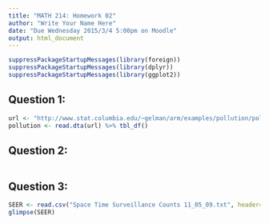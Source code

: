 ```yaml
---
title: "MATH 214: Homework 02"
author: "Write Your Name Here"
date: "Due Wednesday 2015/3/4 5:00pm on Moodle"
output: html_document
---
```


```r
suppressPackageStartupMessages(library(foreign))
suppressPackageStartupMessages(library(dplyr))
suppressPackageStartupMessages(library(ggplot2))
```



## Question 1:

```r
url <- "http://www.stat.columbia.edu/~gelman/arm/examples/pollution/pollution.dta"
pollution <- read.dta(url) %>% tbl_df()
```



## Question 2:

```r
```



## Question 3:

```r
SEER <- read.csv("Space Time Surveillance Counts 11_05_09.txt", header=TRUE) %>% tbl_df()
glimpse(SEER)
```






